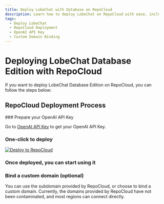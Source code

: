 ```yaml
---
title: Deploy LobeChat with Database on RepoCloud
description: Learn how to deploy LobeChat on RepoCloud with ease, including: database, authentication and S3 storage service.
tags:
  - Deploy LobeChat
  - RepoCloud Deployment
  - OpenAI API Key
  - Custom Domain Binding
---
```


# Deploying LobeChat Database Edition with RepoCloud

If you want to deploy LobeChat Database Edition on RepoCloud, you can follow the steps below:

## RepoCloud Deployment Process

<Steps>
  ### Prepare your OpenAI API Key

  Go to [OpenAI API Key](https://platform.openai.com/account/api-keys) to get your OpenAI API Key.

  ### One-click to deploy

  [![Deploy to RepoCloud](https://d16t0pc4846x52.cloudfront.net/deploy.svg)](https://repocloud.io/details/?app_id=248)

  ### Once deployed, you can start using it

  ### Bind a custom domain (optional)

  You can use the subdomain provided by RepoCloud, or choose to bind a custom domain. Currently, the domains provided by RepoCloud have not been contaminated, and most regions can connect directly.
</Steps>
